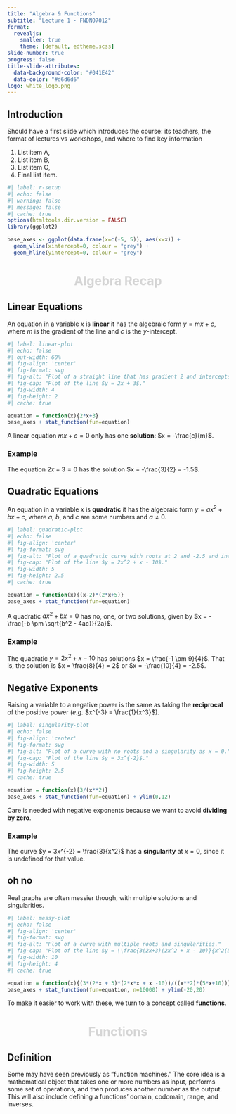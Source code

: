 ```yaml
---
title: "Algebra & Functions"
subtitle: "Lecture 1 - FNDN07012"
format:
  revealjs:
    smaller: true
    theme: [default, edtheme.scss]
slide-number: true
progress: false
title-slide-attributes:
  data-background-color: "#041E42"
  data-color: "#d6d6d6"
logo: white_logo.png
---
```


## Introduction

Should have a first slide which introduces the course: its teachers, the format of lectures vs workshops, and where to find key information

1.  List item A,
2.  List item B,
3.  List item C,
4.  Final list item.

```r
#| label: r-setup
#| echo: false
#| warning: false
#| message: false
#| cache: true
options(htmltools.dir.version = FALSE)
library(ggplot2)

base_axes <- ggplot(data.frame(x=c(-5, 5)), aes(x=x)) +
  geom_vline(xintercept=0, colour = "grey") +
  geom_hline(yintercept=0, colour = "grey")
```

# Algebra Recap {.center background-color="#041E42" style="color: #d6d6d6; text-align: center;"}

## Linear Equations

An equation in a variable $x$ is **linear** it has the algebraic form $y = mx + c$, where $m$ is the gradient of the line and $c$ is the $y$-intercept.

```r
#| label: linear-plot
#| echo: false
#| out-width: 60%
#| fig-align: 'center'
#| fig-format: svg
#| fig-alt: "Plot of a straight line that has gradient 2 and intercepts the y-axis at y = 3."
#| fig-cap: "Plot of the line $y = 2x + 3$."
#| fig-width: 4
#| fig-height: 2
#| cache: true

equation = function(x){2*x+3}
base_axes + stat_function(fun=equation)
```

A linear equation $mx + c = 0$ only has one **solution**: $x = -\frac{c}{m}$.

::: {.callout-note}
### Example
The equation $2x + 3 = 0$ has the solution $x = -\frac{3}{2} = -1.5$.
:::

## Quadratic Equations

An equation in a variable $x$ is **quadratic** it has the algebraic form $y = ax^2 + bx + c$, where $a$, $b$, and $c$ are some numbers and $a\neq0$.

```r
#| label: quadratic-plot
#| echo: false
#| fig-align: 'center'
#| fig-format: svg
#| fig-alt: "Plot of a quadratic curve with roots at 2 and -2.5 and intercepts the y-axis at y = -10."
#| fig-cap: "Plot of the line $y = 2x^2 + x - 10$."
#| fig-width: 5
#| fig-height: 2.5
#| cache: true

equation = function(x){(x-2)*(2*x+5)}
base_axes + stat_function(fun=equation)
```

A quadratic $ax^2 + bx = 0$ has no, one, or two solutions, given by $x = -\frac{-b \pm \sqrt{b^2 - 4ac}}{2a}$.

::: {.callout-note}
### Example
The quadratic $y = 2x^2 + x - 10$ has solutions $x = \frac{-1 \pm 9}{4}$. That is, the solution is $x = \frac{8}{4} = 2$ or $x = -\frac{10}{4} = -2.5$.
:::

## Negative Exponents

Raising a variable to a negative power is the same as taking the **reciprocal** of the positive power (_e.g._ $x^{-3} = \frac{1}{x^3}$).

```r
#| label: singularity-plot
#| echo: false
#| fig-align: 'center'
#| fig-format: svg
#| fig-alt: "Plot of a curve with no roots and a singularity as x = 0."
#| fig-cap: "Plot of the line $y = 3x^{-2}$."
#| fig-width: 5
#| fig-height: 2.5
#| cache: true

equation = function(x){3/(x**2)}
base_axes + stat_function(fun=equation) + ylim(0,12)
```

Care is needed with negative exponents because we want to avoid **dividing by zero**.

::: {.callout-note}
### Example
The curve $y = 3x^{-2} = \frac{3}{x^2}$ has a **singularity** at $x = 0$, since it is undefined for that value.
:::

## oh no

Real graphs are often messier though, with multiple solutions and singularities.

```r
#| label: messy-plot
#| echo: false
#| fig-align: 'center'
#| fig-format: svg
#| fig-alt: "Plot of a curve with multiple roots and singularities."
#| fig-cap: "Plot of the line $y = \\frac{3(2x+3)(2x^2 + x - 10)}{x^2(5x+1)}$."
#| fig-width: 10
#| fig-height: 4
#| cache: true

equation = function(x){(3*(2*x + 3)*(2*x*x + x -10))/((x**2)*(5*x+10))}
base_axes + stat_function(fun=equation, n=10000) + ylim(-20,20)
```

To make it easier to work with these, we turn to a concept called **functions**.

# Functions {.center background-color="#041E42" style="color: #d6d6d6; text-align: center;"}

## Definition

Some may have seen previously as “function machines.” The core idea is a mathematical object that takes one or more numbers as input, performs some set of operations, and then produces another number as the output. This will also include defining a functions’ domain, codomain, range, and inverses. 

